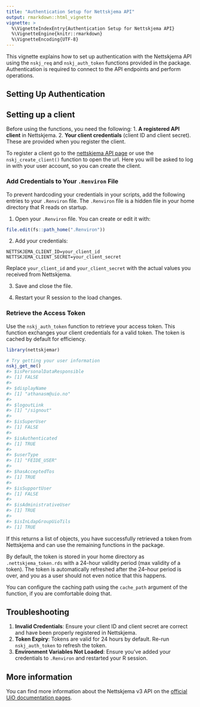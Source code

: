 ```yaml
---
title: "Authentication Setup for Nettskjema API"
output: rmarkdown::html_vignette
vignette: >
  %\VignetteIndexEntry{Authentication Setup for Nettskjema API}
  %\VignetteEngine{knitr::rmarkdown}
  %\VignetteEncoding{UTF-8}
---
```




This vignette explains how to set up authentication with the Nettskjema API using the `nskj_req` and `nskj_auth_token` functions provided in the package.
Authentication is required to connect to the API endpoints and perform operations.

## Setting Up Authentication

## Setting up a client

Before using the functions, you need the following:
1. **A registered API client** in Nettskjema.
2. **Your client credentials** (client ID and client secret). These are provided when you register the client.

To register a client go to the [nettskjema API page](https://authorization.nettskjema.no/) or use the `nskj_create_client()` function to open the url.
Here you will be asked to log in with your user account, so you can create the client.


### Add Credentials to Your `.Renviron` File

To prevent hardcoding your credentials in your scripts, add the following entries to your `.Renviron` file. 
The `.Renviron` file is a hidden file in your home directory that R reads on startup.

1. Open your `.Renviron` file. You can create or edit it with:

```r
file.edit(fs::path_home(".Renviron"))
```

2. Add your credentials:

```
NETTSKJEMA_CLIENT_ID=your_client_id
NETTSKJEMA_CLIENT_SECRET=your_client_secret
```

Replace `your_client_id` and `your_client_secret` with the actual values you received from Nettskjema.

3. Save and close the file.

4. Restart your R session to the load changes.

### Retrieve the Access Token

Use the `nskj_auth_token` function to retrieve your access token. 
This function exchanges your client credentials for a valid token. The token is cached by default for efficiency.


``` r
library(nettskjemar)

# Try getting your user information
nskj_get_me()
#> $isPersonalDataResponsible
#> [1] FALSE
#> 
#> $displayName
#> [1] "athanasm@uio.no"
#> 
#> $logoutLink
#> [1] "/signout"
#> 
#> $isSuperUser
#> [1] FALSE
#> 
#> $isAuthenticated
#> [1] TRUE
#> 
#> $userType
#> [1] "FEIDE_USER"
#> 
#> $hasAcceptedTos
#> [1] TRUE
#> 
#> $isSupportUser
#> [1] FALSE
#> 
#> $isAdministrativeUser
#> [1] TRUE
#> 
#> $isInLdapGroupUioTils
#> [1] TRUE
```

If this returns a list of objects, you have successfully retrieved a token from Nettskjema and can use the remaining functions in the package.

By default, the token is stored in your home directory as `.nettskjema_token.rds` with a 24-hour validity period (max validity of a token).
The token is automatically refreshed after the 24--hour period is over, and you as a user should not even notice that this happens.

You can configure the caching path using the `cache_path` argument of the function, if you are comfortable doing that.

## Troubleshooting

1. **Invalid Credentials**: Ensure your client ID and client secret are correct and have been properly registered in Nettskjema.
2. **Token Expiry**: Tokens are valid for 24 hours by default. Re-run `nskj_auth_token` to refresh the token.
3. **Environment Variables Not Loaded**: Ensure you've added your credentials to `.Renviron` and restarted your R session.

## More information
You can find more information about the Nettskjema v3 API on the [official UiO documentation pages](https://www.uio.no/tjenester/it/adm-app/nettskjema/hjelp/api-clients-v3.md).
